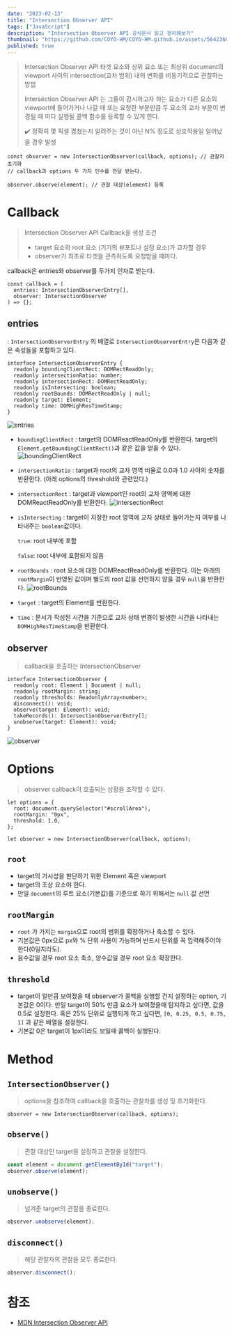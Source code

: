 ```yaml
---
date: "2023-02-13"
title: "Intersection Observer API"
tags: ["JavaScript"]
description: "Intersection Observer API 공식문서 읽고 정리해보기"
thumbnail: "https://github.com/COYO-HM/COYO-HM.github.io/assets/56423604/0718c3bd-fdc0-438e-89e7-e6c05ae718fc"
published: true
---
```


> Intersection Observer API
> 타겟 요소와 상위 요소 또는 최상위 document의 viewport 사이의 intersection(교차 범위) 내의 변화를 비동기적으로 관찰하는 방법
>
> Intersection Observer API 는 그들이 감시하고자 하는 요소가 다른 요소의 viewport에 들어가거나 나갈 때 또는 요청한 부분만큼 두 요소의 교차 부분이 변경될 때 마다 실행될 콜백 함수를 등록할 수 있게 한다.
>
> ✔️ 정확히 몇 픽셀 겹쳤는지 알려주는 것이 아닌 N% 정도로 상호작용일 일어났을 경우 발생

```tsx
const observer = new IntersectionObserver(callback, options); // 관찰자 초기화
// callback과 options 두 가지 인수를 전달 받는다.

observer.observe(element); // 관찰 대상(element) 등록
```

# Callback

> Intersection Observer API Callback을 생성 조건
>
> - target 요소와 root 요소 (기기의 뷰포트나 설정 요소)가 교차할 경우
> - observer가 최초로 타겟을 관측하도록 요청받을 때마다.

callback은 entries와 observer를 두가지 인자로 받는다.

```tsx
const callback = (
  entries: IntersectionObserverEntry[],
  observer: IntersectionObserver
) => {};
```

## entries

: `IntersectionObserverEntry` 의 배열로 `IntersectionObserverEntry`은 다음과 같은 속성들을 포함하고 있다.

```tsx
interface IntersectionObserverEntry {
  readonly boundingClientRect: DOMRectReadOnly;
  readonly intersectionRatio: number;
  readonly intersectionRect: DOMRectReadOnly;
  readonly isIntersecting: boolean;
  readonly rootBounds: DOMRectReadOnly | null;
  readonly target: Element;
  readonly time: DOMHighResTimeStamp;
}
```

![entries](https://user-images.githubusercontent.com/56423604/272325810-8c24f62d-8894-4497-9343-770e04708476.png)

- `boundingClientRect` : target의 DOMReactReadOnly를 반환한다. target의 `Element.getBoundingClientRect()`과 같은 값을 얻을 수 있다.
  ![boundingClientRect](https://user-images.githubusercontent.com/56423604/272325829-8e44495d-8e39-4905-9c67-f3e54a3a63b1.png)
- `intersectionRatio` : target과 root의 교차 영역 비율로 0.0과 1.0 사이의 숫자를 반환한다. (아래 options의 threshold와 관련있다.)

- `intersectionRect` : target과 viewport인 root의 교차 영역에 대한 DOMReactReadOnly를 반환한다.
  ![intersectionRect](https://user-images.githubusercontent.com/56423604/272325832-ad4573ac-68d0-425a-bc2a-aefe1bc69d92.png)
- `isIntersecting` : target이 지정한 root 영역에 교차 상태로 들어가는지 여부를 나타내주는 `boolean`값이다.

  `true`: root 내부에 포함

  `false`: root 내부에 포함되지 않음

- `rootBounds` : root 요소에 대한 DOMReactReadOnly를 반환한다. 이는 아래의 `rootMargin`이 반영된 값이며 별도의 root 값을 선언하지 않을 경우 `null`을 반환한다.
  ![rootBounds](https://user-images.githubusercontent.com/56423604/272325836-612c0108-b724-428b-88e9-f9a519020c50.png)
- `target` : target의 Element를 반환한다.

- `time` : 문서가 작성된 시간을 기준으로 교차 상태 변경이 발생한 시간을 나타내는 `DOMHighResTimeStamp`을 반환한다.

## observer

> callback을 호출하는 IntersectionObserver

```tsx
interface IntersectionObserver {
  readonly root: Element | Document | null;
  readonly rootMargin: string;
  readonly thresholds: ReadonlyArray<number>;
  disconnect(): void;
  observe(target: Element): void;
  takeRecords(): IntersectionObserverEntry[];
  unobserve(target: Element): void;
}
```

![observer](https://user-images.githubusercontent.com/56423604/272325839-89824c56-f0ae-4bc1-9f46-bf8a737332bc.png)

# Options

> observer callback이 호출되는 상황을 조작할 수 있다.

```tsx
let options = {
  root: document.querySelector("#scrollArea"),
  rootMargin: "0px",
  threshold: 1.0,
};

let observer = new IntersectionObserver(callback, options);
```

## `root`

- target의 가시성을 판단하기 위한 Element 혹은 viewport
- target의 조상 요소야 한다.
- 만일 `document`의 루트 요소(기본값)를 기준으로 하기 위해서는 `null` 값 선언

## `rootMargin`

- `root` 가 가지는 `margin`으로 root의 범위를 확장하거나 축소할 수 있다.
- 기본값은 0px으로 px와 % 단위 사용이 가능하며 반드시 단위를 꼭 입력해주어야 한다(0일지라도).
- 음수값일 경우 root 요소 축소, 양수값일 경우 root 요소 확장한다.

## `threshold`

- target이 얼만큼 보여졌을 때 observer가 콜백을 실행할 건지 설정하는 option, 기본값은 0이다.
  만일 target이 50% 만큼 요소가 보여졌을때 탐지하고 싶다면, 값을 0.5로 설정한다. 혹은 25% 단위로 실행되게 하고 싶다면, `[0, 0.25, 0.5, 0.75, 1]` 과 같은 배열을 설정한다.
- 기본값 0은 target이 1px이라도 보일때 콜백이 실행된다.

# Method

## `IntersectionObserver()`

> options을 참조하여 callback을 호출하는 관찰자를 생성 및 초기화한다.

```tsx
observer = new IntersectionObserver(callback, options);
```

## `observe()`

> 관찰 대상인 target을 설정하고 관찰을 설정한다.

```jsx
const element = document.getElementById("target");
observer.observe(element);
```

## `unobserve()`

> 넘겨준 target의 관찰을 종료한다.

```jsx
observer.unobserve(element);
```

## `disconnect()`

> 해당 관찰자의 관찰을 모두 종료한다.

```jsx
observer.disconnect();
```

# 참조

- [MDN Intersection Observer API](https://developer.mozilla.org/ko/docs/Web/API/Intersection_Observer_API)
